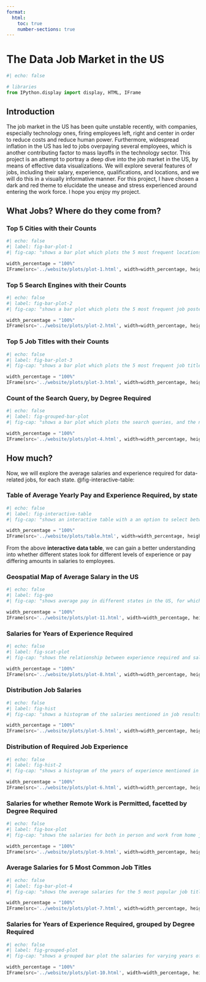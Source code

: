 ```yaml
---
format:
  html:
    toc: true
    number-sections: true
---
```


# The Data Job Market in the US {#home}



```python
#| echo: false

# libraries
from IPython.display import display, HTML, IFrame

```

## Introduction {#introduction}

The job market in the US has been quite unstable recently, with companies, especially technology ones, firing employees left, right and center in order to reduce costs and reduce human power. Furthermore, widespread inflation in the US has led to jobs overpaying several employees, which is another contributing factor to mass layoffs in the technology sector. This project is an attempt to portray a deep dive into the job market in the US, by means of effective data visualizations. We will explore several features of jobs, including their salary, experience, qualifications, and locations, and we will do this in a visually informative manner. For this project, I have chosen a dark and red theme to elucidate the unease and stress experienced around entering the work force. I hope you enjoy my project. 


## What Jobs? Where do they come from?

### Top 5 Cities with their Counts {#sec-bar-plot-1 .unnumbered}
```python
#| echo: false
#| label: fig-bar-plot-1
#| fig-cap: "shows a bar plot which plots the 5 most frequent locations, and the number of times they appear in the search."

width_percentage = "100%"
IFrame(src='../website/plots/plot-1.html', width=width_percentage, height=600)


```

### Top 5 Search Engines with their Counts {#sec-bar-plot-2 .unnumbered}
```python
#| echo: false
#| label: fig-bar-plot-2
#| fig-cap: "shows a bar plot which plots the 5 most frequent job posters, and the number of times they appear in the search."

width_percentage = "100%"
IFrame(src='../website/plots/plot-2.html', width=width_percentage, height=600)


```

### Top 5 Job Titles with their Counts {#sec-bar-plot-3 .unnumbered}
```python
#| echo: false
#| label: fig-bar-plot-3
#| fig-cap: "shows a bar plot which plots the 5 most frequent job titles, and the number of times they appear in the search."

width_percentage = "100%"
IFrame(src='../website/plots/plot-3.html', width=width_percentage, height=600)


```

### Count of the Search Query, by Degree Required {#sec-grouped-bar-plot .unnumbered}
```python
#| echo: false
#| label: fig-grouped-bar-plot
#| fig-cap: "shows a bar plot which plots the search queries, and the number of times they appear based on the degree required."

width_percentage = "100%"
IFrame(src='../website/plots/plot-4.html', width=width_percentage, height=600)


```


## How much?

Now, we will explore the average salaries and experience required for data-related jobs, for each state. @fig-interactive-table:

### Table of Average Yearly Pay and Experience Required, by state  {#sec-table .unnumbered}

```python
#| echo: false
#| label: fig-interactive-table
#| fig-cap: "shows an interactive table with a an option to select between average yearly salary and experience required by state."

width_percentage = "100%"
IFrame(src='../website/plots/table.html', width=width_percentage, height=600)


```

::: {.callout-note}
From the above **interactive data table**, we can gain a better understanding into whether different states look for different levels of experience or pay differing amounts in salaries to employees.
:::

### Geospatial Map of Average Salary in the US  {#sec-geo-plot .unnumbered}
```python
#| echo: false
#| label: fig-geo
#| fig-cap: "shows average pay in different states in the US, for which job data is available."

width_percentage = "100%"
IFrame(src='../website/plots/plot-11.html', width=width_percentage, height=600)


```

### Salaries for Years of Experience Required  {#sec-scatt-plot .unnumbered}
```python
#| echo: false
#| label: fig-scat-plot
#| fig-cap: "shows the relationship between experience required and salary, by degree required."

width_percentage = "100%"
IFrame(src='../website/plots/plot-8.html', width=width_percentage, height=600)


```

### Distribution Job Salaries {#sec-hist-plot .unnumbered}
```python
#| echo: false
#| label: fig-hist
#| fig-cap: "shows a histogram of the salaries mentioned in job results from the search."

width_percentage = "100%"
IFrame(src='../website/plots/plot-5.html', width=width_percentage, height=600)


```

### Distribution of Required Job Experience {#sec-hist-plot-2 .unnumbered}
```python
#| echo: false
#| label: fig-hist-2
#| fig-cap: "shows a histogram of the years of experience mentioned in job results from the search."

width_percentage = "100%"
IFrame(src='../website/plots/plot-6.html', width=width_percentage, height=600)


```

### Salaries for whether Remote Work is Permitted, facetted by Degree Required  {#sec-box-plot .unnumbered}
```python
#| echo: false
#| label: fig-box-plot
#| fig-cap: "shows the salaries for both in person and work from home jobs, by degree required."

width_percentage = "100%"
IFrame(src='../website/plots/plot-9.html', width=width_percentage, height=600)


```

### Average Salaries for 5 Most Common Job Titles  {#sec-hist-plot .unnumbered}
```python
#| echo: false
#| label: fig-bar-plot-4
#| fig-cap: "shows the average salaries for the 5 most popular job titles."

width_percentage = "100%"
IFrame(src='../website/plots/plot-7.html', width=width_percentage, height=600)


```

### Salaries for Years of Experience Required, grouped by Degree Required {#sec-grouped-plot .unnumbered}
```python
#| echo: false
#| label: fig-grouped-plot
#| fig-cap: "shows a grouped bar plot the salaries for varying years of experience, by degree required."

width_percentage = "100%"
IFrame(src='../website/plots/plot-10.html', width=width_percentage, height=600)


```

